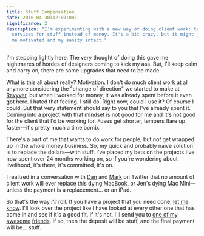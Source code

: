 ```yaml
---
title: Stuff Compensation
date: 2010-04-30T12:00:00Z
significance: 2
description: "I'm experimenting with a new way of doing client work: trading my
  services for stuff instead of money. It's a bit crazy, but it might just keep
  me motivated and my sanity intact."
---
```


I'm stepping lightly here. The very thought of doing this gave me nightmares of hordes of designers coming to kick my ass. But, I'll keep calm and carry on, there are some upgrades that need to be made.

What is this all about really? Motivation. I don't do much client work at all anymore considering the "change of direction" we started to make at [Revyver][1], but when I worked for money, it was already spent before it even got here. I hated that feeling. I still do. Right now, could I use it? Of course I could. But that very statement should say to you that I've already spent it. Coming into a project with that mindset is not good for me and it's not good for the client that I'd be working for. Fuses get shorter, tempers flare up faster—it's pretty much a time bomb.

There's a part of me that wants to do work for people, but *not* get wrapped up in the whole money business. So, my quick and probably naive solution is to replace the dollars—with stuff. I've placed my bets on the projects I've now spent over 24 months working on, so if you're wondering about livelihood, it's there, it's committed, it's on.

I realized in a conversation with [Dan][2] and [Mark][3] on Twitter that no amount of client work will ever replace this dying MacBook, or Jen's dying Mac Mini—unless the payment is a replacement... or an iPad.

So that's the way *I'll* roll. If you have a project that you need done, [let me know][4]. I'll look over the project like I have looked at every other one that has come in and see if it's a good fit. If it's not, I'll send you to [one of my][5] [awesome][6] [friends][7]. If so, then the deposit will be stuff, and the final payment will be... stuff.

[1]: http://revyver.com/
[2]: http://twitter.com/danrubin/
[3]: http://markjardine.com/
[4]: mailto:bryan@revyver.com
[5]: http://blueflavor.com/
[6]: http://gregnewman.org/
[7]: http://komodomedia.com/
